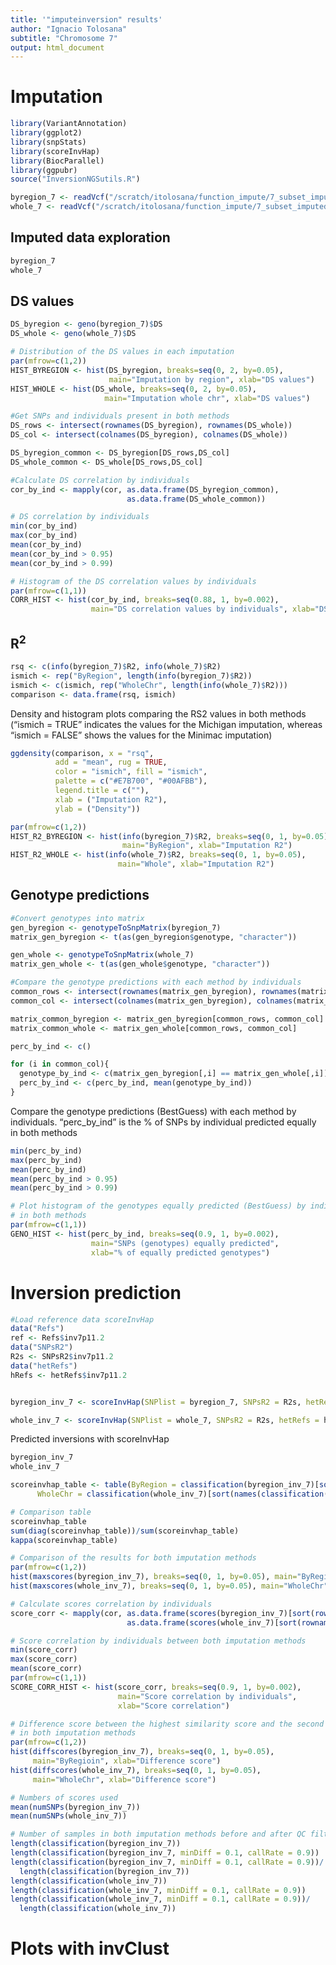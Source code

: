 ```yaml
---
title: '"imputeinversion" results'
author: "Ignacio Tolosana"
subtitle: "Chromosome 7"
output: html_document
---
```


# Imputation

```r
library(VariantAnnotation)
library(ggplot2)
library(snpStats)
library(scoreInvHap)
library(BiocParallel)
library(ggpubr)
source("InversionNGSutils.R")

byregion_7 <- readVcf("/scratch/itolosana/function_impute/7_subset_imputed_byregion_final.vcf.gz", "hg19")
whole_7 <- readVcf("/scratch/itolosana/function_impute/7_subset_imputed_final.vcf.gz", "hg19")
```

## Imputed data exploration
```r
byregion_7
whole_7
```


## DS values
```r
DS_byregion <- geno(byregion_7)$DS
DS_whole <- geno(whole_7)$DS
```

```r
# Distribution of the DS values in each imputation
par(mfrow=c(1,2))
HIST_BYREGION <- hist(DS_byregion, breaks=seq(0, 2, by=0.05), 
                      main="Imputation by region", xlab="DS values")
HIST_WHOLE <- hist(DS_whole, breaks=seq(0, 2, by=0.05), 
                     main="Imputation whole chr", xlab="DS values")
```


```r
#Get SNPs and individuals present in both methods
DS_rows <- intersect(rownames(DS_byregion), rownames(DS_whole))
DS_col <- intersect(colnames(DS_byregion), colnames(DS_whole))

DS_byregion_common <- DS_byregion[DS_rows,DS_col]
DS_whole_common <- DS_whole[DS_rows,DS_col]

#Calculate DS correlation by individuals
cor_by_ind <- mapply(cor, as.data.frame(DS_byregion_common),
                          as.data.frame(DS_whole_common))

```

```r
# DS correlation by individuals
min(cor_by_ind)
max(cor_by_ind)
mean(cor_by_ind)
mean(cor_by_ind > 0.95)
mean(cor_by_ind > 0.99)
```


```r
# Histogram of the DS correlation values by individuals
par(mfrow=c(1,1))
CORR_HIST <- hist(cor_by_ind, breaks=seq(0.88, 1, by=0.002), 
                  main="DS correlation values by individuals", xlab="DS correlation")
```



## R^2^
```r
rsq <- c(info(byregion_7)$R2, info(whole_7)$R2)
ismich <- rep("ByRegion", length(info(byregion_7)$R2))
ismich <- c(ismich, rep("WholeChr", length(info(whole_7)$R2)))
comparison <- data.frame(rsq, ismich)
```


Density and histogram plots comparing the RS2 values in both methods ("ismich = TRUE" indicates the values for the Michigan imputation, whereas "ismich = FALSE" shows the values for the Minimac imputation)
```r
ggdensity(comparison, x = "rsq",
          add = "mean", rug = TRUE,
          color = "ismich", fill = "ismich",
          palette = c("#E7B700", "#00AFBB"),
          legend.title = c(""), 
          xlab = ("Imputation R2"),
          ylab = ("Density"))

par(mfrow=c(1,2))
HIST_R2_BYREGION <- hist(info(byregion_7)$R2, breaks=seq(0, 1, by=0.05), 
                         main="ByRegion", xlab="Imputation R2")
HIST_R2_WHOLE <- hist(info(whole_7)$R2, breaks=seq(0, 1, by=0.05), 
                        main="Whole", xlab="Imputation R2")
```


## Genotype predictions


```r
#Convert genotypes into matrix
gen_byregion <- genotypeToSnpMatrix(byregion_7)
matrix_gen_byregion <- t(as(gen_byregion$genotype, "character"))

gen_whole <- genotypeToSnpMatrix(whole_7)
matrix_gen_whole <- t(as(gen_whole$genotype, "character"))

#Compare the genotype predictions with each method by individuals
common_rows <- intersect(rownames(matrix_gen_byregion), rownames(matrix_gen_whole))
common_col <- intersect(colnames(matrix_gen_byregion), colnames(matrix_gen_whole))

matrix_common_byregion <- matrix_gen_byregion[common_rows, common_col]
matrix_common_whole <- matrix_gen_whole[common_rows, common_col]

perc_by_ind <- c()

for (i in common_col){
  genotype_by_ind <- c(matrix_gen_byregion[,i] == matrix_gen_whole[,i])
  perc_by_ind <- c(perc_by_ind, mean(genotype_by_ind))
}
```

Compare the genotype predictions (BestGuess) with each method by individuals. "perc_by_ind" is the % of SNPs by individual predicted equally in both methods
```r
min(perc_by_ind)
max(perc_by_ind)
mean(perc_by_ind)
mean(perc_by_ind > 0.95)
mean(perc_by_ind > 0.99)
```


```r
# Plot histogram of the genotypes equally predicted (BestGuess) by individuals 
# in both methods
par(mfrow=c(1,1))
GENO_HIST <- hist(perc_by_ind, breaks=seq(0.9, 1, by=0.002), 
                  main="SNPs (genotypes) equally predicted", 
                  xlab="% of equally predicted genotypes")
```



# Inversion prediction

```r
#Load reference data scoreInvHap
data("Refs")
ref <- Refs$inv7p11.2
data("SNPsR2")
R2s <- SNPsR2$inv7p11.2
data("hetRefs")
hRefs <- hetRefs$inv7p11.2


byregion_inv_7 <- scoreInvHap(SNPlist = byregion_7, SNPsR2 = R2s, hetRefs = hRefs, Refs = ref, imputed = TRUE, verbose = TRUE, BPPARAM = MulticoreParam(10))

whole_inv_7 <- scoreInvHap(SNPlist = whole_7, SNPsR2 = R2s, hetRefs = hRefs, Refs = ref, imputed = TRUE, verbose = TRUE, BPPARAM = MulticoreParam(10))
```

Predicted inversions with scoreInvHap
```r
byregion_inv_7
whole_inv_7
```

```r
scoreinvhap_table <- table(ByRegion = classification(byregion_inv_7)[sort(names(classification(byregion_inv_7)))], 
      WholeChr = classification(whole_inv_7)[sort(names(classification(whole_inv_7)))])
```

```r
# Comparison table
scoreinvhap_table
sum(diag(scoreinvhap_table))/sum(scoreinvhap_table)
kappa(scoreinvhap_table)
```


```r
# Comparison of the results for both imputation methods
par(mfrow=c(1,2))
hist(maxscores(byregion_inv_7), breaks=seq(0, 1, by=0.05), main="ByRegion", xlab="Maxscores")
hist(maxscores(whole_inv_7), breaks=seq(0, 1, by=0.05), main="WholeChr", xlab="Maxscores")
```

```r
# Calculate scores correlation by individuals
score_corr <- mapply(cor, as.data.frame(scores(byregion_inv_7)[sort(rownames(scores(byregion_inv_7))),]),
                          as.data.frame(scores(whole_inv_7)[sort(rownames(scores(whole_inv_7))),]))
```

```r
# Score correlation by individuals between both imputation methods
min(score_corr)
max(score_corr)
mean(score_corr)
par(mfrow=c(1,1))
SCORE_CORR_HIST <- hist(score_corr, breaks=seq(0.9, 1, by=0.002), 
                        main="Score correlation by individuals", 
                        xlab="Score correlation")
```

```r
# Difference score between the highest similarity score and the second highest, 
# in both imputation methods
par(mfrow=c(1,2))
hist(diffscores(byregion_inv_7), breaks=seq(0, 1, by=0.05), 
     main="ByRegioin", xlab="Difference score")
hist(diffscores(whole_inv_7), breaks=seq(0, 1, by=0.05), 
     main="WholeChr", xlab="Difference score")
```


```r
# Numbers of scores used
mean(numSNPs(byregion_inv_7))
mean(numSNPs(whole_inv_7))
```

```r
# Number of samples in both imputation methods before and after QC filtering
length(classification(byregion_inv_7))
length(classification(byregion_inv_7, minDiff = 0.1, callRate = 0.9))
length(classification(byregion_inv_7, minDiff = 0.1, callRate = 0.9))/
  length(classification(byregion_inv_7))
length(classification(whole_inv_7))
length(classification(whole_inv_7, minDiff = 0.1, callRate = 0.9))
length(classification(whole_inv_7, minDiff = 0.1, callRate = 0.9))/
  length(classification(whole_inv_7))
```



# Plots with invClust

